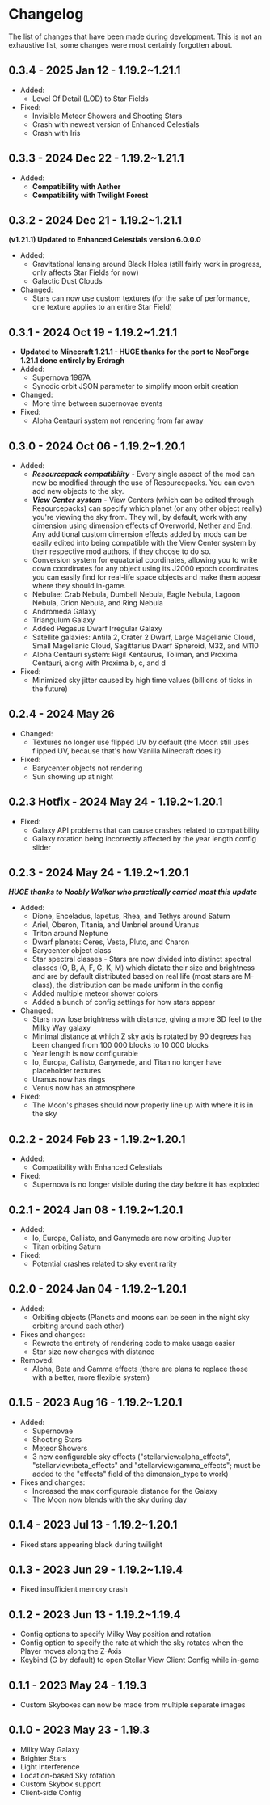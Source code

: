 # Changelog
The list of changes that have been made during development. This is not an exhaustive list, some changes were most certainly forgotten about.

## 0.3.4 - 2025 Jan 12 - 1.19.2~1.21.1
- Added:
  - Level Of Detail (LOD) to Star Fields
- Fixed:
  - Invisible Meteor Showers and Shooting Stars
  - Crash with newest version of Enhanced Celestials
  - Crash with Iris


## 0.3.3 - 2024 Dec 22 - 1.19.2~1.21.1
- Added:
  - **Compatibility with Aether**
  - **Compatibility with Twilight Forest**


## 0.3.2 - 2024 Dec 21 - 1.19.2~1.21.1
**(v1.21.1) Updated to Enhanced Celestials version 6.0.0.0**
- Added:
  - Gravitational lensing around Black Holes (still fairly work in progress, only affects Star Fields for now)
  - Galactic Dust Clouds
- Changed:
  - Stars can now use custom textures (for the sake of performance, one texture applies to an entire Star Field)


## 0.3.1 - 2024 Oct 19 - 1.19.2~1.21.1
- **Updated to Minecraft 1.21.1 - HUGE thanks for the port to NeoForge 1.21.1 done entirely by Erdragh**
- Added:
  - Supernova 1987A
  - Synodic orbit JSON parameter to simplify moon orbit creation
- Changed:
  - More time between supernovae events
- Fixed:
  - Alpha Centauri system not rendering from far away


## 0.3.0 - 2024 Oct 06 - 1.19.2~1.20.1
- Added:
  - ***Resourcepack compatibility*** - Every single aspect of the mod can now be modified through the use of Resourcepacks. You can even add new objects to the sky.
  - ***View Center system*** - View Centers (which can be edited through Resourcepacks) can specify which planet (or any other object really) you're viewing the sky from. They will, by default, work with any dimension using dimension effects of Overworld, Nether and End. Any additional custom dimension effects added by mods can be easily edited into being compatible with the View Center system by their respective mod authors, if they choose to do so.
  - Conversion system for equatorial coordinates, allowing you to write down coordinates for any object using its J2000 epoch coordinates you can easily find for real-life space objects and make them appear where they should in-game.
  - Nebulae: Crab Nebula, Dumbell Nebula, Eagle Nebula, Lagoon Nebula, Orion Nebula, and Ring Nebula
  - Andromeda Galaxy
  - Triangulum Galaxy
  - Added Pegasus Dwarf Irregular Galaxy
  - Satellite galaxies: Antila 2, Crater 2 Dwarf, Large Magellanic Cloud, Small Magellanic Cloud, Sagittarius Dwarf Spheroid, M32, and M110
  - Alpha Centauri system: Rigil Kentaurus, Toliman, and Proxima Centauri, along with Proxima b, c, and d
- Fixed:
  - Minimized sky jitter caused by high time values (billions of ticks in the future)


## 0.2.4 - 2024 May 26
- Changed:
  - Textures no longer use flipped UV by default (the Moon still uses flipped UV, because that's how Vanilla Minecraft does it)
- Fixed:
  - Barycenter objects not rendering
  - Sun showing up at night


## 0.2.3 Hotfix - 2024 May 24 - 1.19.2~1.20.1
- Fixed:
  - Galaxy API problems that can cause crashes related to compatibility
  - Galaxy rotation being incorrectly affected by the year length config slider


## 0.2.3 - 2024 May 24 - 1.19.2~1.20.1
***HUGE thanks to Noobly Walker who practically carried most this update***
- Added:
  - Dione, Enceladus, Iapetus, Rhea, and Tethys around Saturn
  - Ariel, Oberon, Titania, and Umbriel around Uranus
  - Triton around Neptune
  - Dwarf planets: Ceres, Vesta, Pluto, and Charon
  - Barycenter object class
  - Star spectral classes - Stars are now divided into distinct spectral classes (O, B, A, F, G, K, M) which dictate their size and brightness and are by default distributed based on real life (most stars are M-class), the distribution can be made uniform in the config
  - Added multiple meteor shower colors
  - Added a bunch of config settings for how stars appear
- Changed:
  - Stars now lose brightness with distance, giving a more 3D feel to the Milky Way galaxy
  - Minimal distance at which Z sky axis is rotated by 90 degrees has been changed from 100 000 blocks to 10 000 blocks
  - Year length is now configurable
  - Io, Europa, Callisto, Ganymede, and Titan no longer have placeholder textures
  - Uranus now has rings
  - Venus now has an atmosphere
- Fixed:
  - The Moon's phases should now properly line up with where it is in the sky


## 0.2.2 - 2024 Feb 23 - 1.19.2~1.20.1
- Added:
  - Compatibility with Enhanced Celestials
- Fixed:
  - Supernova is no longer visible during the day before it has exploded


## 0.2.1 - 2024 Jan 08 - 1.19.2~1.20.1
- Added:
  - Io, Europa, Callisto, and Ganymede are now orbiting Jupiter
  - Titan orbiting Saturn
- Fixed:
  - Potential crashes related to sky event rarity


## 0.2.0 - 2024 Jan 04 - 1.19.2~1.20.1
- Added:
  - Orbiting objects (Planets and moons can be seen in the night sky orbiting around each other)
- Fixes and changes:
  - Rewrote the entirety of rendering code to make usage easier
  - Star size now changes with distance
- Removed:
  - Alpha, Beta and Gamma effects (there are plans to replace those with a better, more flexible system)


## 0.1.5 - 2023 Aug 16 - 1.19.2~1.20.1
- Added:
  - Supernovae
  - Shooting Stars
  - Meteor Showers
  - 3 new configurable sky effects ("stellarview:alpha_effects", "stellarview:beta_effects" and "stellarview:gamma_effects"; must be added to the "effects" field of the dimension_type to work)
- Fixes and changes:
  - Increased the max configurable distance for the Galaxy
  - The Moon now blends with the sky during day


## 0.1.4 - 2023 Jul 13 - 1.19.2~1.20.1
- Fixed stars appearing black during twilight


## 0.1.3 - 2023 Jun 29 - 1.19.2~1.19.4
- Fixed insufficient memory crash


## 0.1.2 - 2023 Jun 13 - 1.19.2~1.19.4
- Config options to specify Milky Way position and rotation
- Config option to specify the rate at which the sky rotates when the Player moves along the Z-Axis
- Keybind (G by default) to open Stellar View Client Config while in-game


## 0.1.1 - 2023 May 24 - 1.19.3
- Custom Skyboxes can now be made from multiple separate images


## 0.1.0 - 2023 May 23 - 1.19.3
- Milky Way Galaxy
- Brighter Stars
- Light interference
- Location-based Sky rotation
- Custom Skybox support
- Client-side Config
